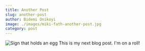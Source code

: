 ```yaml
---
title: Another Post
slug: another-post
author: Bidemi Onikoyi
image: ./images/miki-fath-another-post.jpg
category: post
---
```

![Sign that holds an egg](./images/miki-fath-another-post.jpg)
This is my next blog post. I'm on a roll!